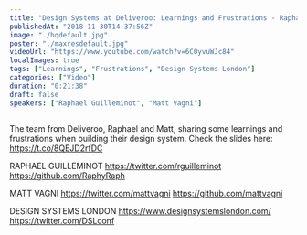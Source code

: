 ```yaml
---
title: "Design Systems at Deliveroo: Learnings and Frustrations - Raphael Guilleminot and Matt Vagni"
publishedAt: "2018-11-30T14:37:56Z"
image: "./hqdefault.jpg"
poster: "./maxresdefault.jpg"
videoUrl: "https://www.youtube.com/watch?v=6C0yvuWJc84"
localImages: true
tags: ["Learnings", "Frustrations", "Design Systems London"]
categories: ["Video"]
duration: "0:21:38"
draft: false
speakers: ["Raphael Guilleminot", "Matt Vagni"]
---
```


The team from Deliveroo, Raphael and Matt, sharing some learnings and frustrations when building their design system.
Check the slides here: https://t.co/8QEJD2rfDC

RAPHAEL GUILLEMINOT
https://twitter.com/rguilleminot
https://github.com/RaphyRaph

MATT VAGNI
https://twitter.com/mattvagni
https://github.com/mattvagni

DESIGN SYSTEMS LONDON
https://www.designsystemslondon.com/
https://twitter.com/DSLconf
